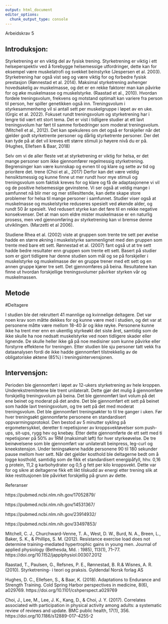 ```yaml
---
output: html_document
editor_options: 
  chunk_output_type: console
---
```

Arbeidskrav 5

## Introduksjon:

Styrketrening er en viktig del av fysisk trening. Styrketrening er viktig i ett helseperspektiv ved å forebygge helsemessige utfordringer, dette kan for eksempel være muskelatrofi og svekket beinstyrke (Jespersen et al. 2003). Styrketrening har også vist seg og være viktig for og forbedre fysisk prestasjon (Rønnestad et al. 2014). Maksimal styrketrening avhenger hovedsakelig av muskelmasse, og det er en rekke faktorer man kan påvirke for og øke muskelmasse og muskelstyrke. (Raastad et al., 2010). Hvordan fordele treningsvolum, frekvens og motstand optimalt kan variere fra person til person, her spiller genetikken også inn. Treningsvolum i styrkesammenheng vil si antall sett per muskelgruppe i løpet av en uke. (Grgic et al. 2022). Fokuset rundt treningsvolum og styrketrening har i lengre tid vært ett stort tema. Det er vist i tidligere studier at ett lavt treningsvolum har ført til samme forbedringer som moderat treningsvolum. (Mitchell et al., 2012). Det kan spekuleres om det også er forskjeller når det gjelder godt styrketrente personer og dårlig styrketrente personer. Der det kan tyde på at det vil kreves ett større stimuli jo høyere nivå du er på. (Hughes, Ellefsen & Baar, 2018)

Selv om vi de aller fleste vet at styrketrening er viktig for helsa, er det mange personer som ikke gjennomfører regelmessig styrketrening. Begrensinger kan være kunnskap og evnen til og klare og sette av tid og prioritere det. trene (Choi et al., 2017) Derfor kan det være veldig hensiktsmessig og kunne finne ut mer rundt hvor mye stimuli og treningsvolum som faktisk kreves for og klare og få de adaptasjonene vi vil og de positive helsemessige gevinstene. Vi ser også at veldig mange i samfunnet nå blir mer og mer stillesittende, kan dette skape store problemer for helsa til mange personer i samfunnet. Studier viser også at muskelmasse og muskelstyrke reduseres spesielt ved økende alder, og rundt 50 år spesielt. Ved redusert styrke kan det føre til en rekke negative konsekvenser. Det at man som eldre mister muskelmasse er en naturlig prosess, men ved gjennomføring av styrketrening kan vi bremse denne utviklingen. (Marzetti et al 2006). 

Studiene Rhea et al. (2002) viste at gruppen som trente tre sett per øvelse hadde en større økning i muskelstyrke sammenlignet med den gruppen som trente med bare ett sett. Rønnestad et al. (2007) fant også ut at tre sett hadde bedre resultater enn gruppen som trente ett sett. Basert på studier som er gjort tidligere har denne studien som mål og se på forskjeller i muskelstyrke og muskelmasse der en gruppe trener med ett sett og en annen gruppe kjører tre sett. Det gjennomføres på beina. Resultatene kan finne ut hvordan forskjellige treningsvolumer påvirker styrken vår og muskelmassen. 


## Metode

#Deltagere

I studien ble det rekruttert 41 mannlige og kvinnelige deltagere. Det var noen krav som måtte dekkes for og kunne være med i studien, og det var at personene måtte være mellom 18-40 år og ikke røyke. Personene kunne ikke ha trent mer enn en ukentlig styrkeøkt det siste året, samtidig som de ikke skulle ha noe nedsatt muskelstyrke ved noen tidligere skader eller lignende. De skulle heller ikke gå på noe medisiner som kunne påvirke eller forstyrre effektene for treningen. Etter studien ble sju personer tatt vekk fra dataanalysen fordi de ikke hadde gjennomført tilstrekkelig av de obligatoriske øktene (85%) i treningsintervensjonen.  


## Intervensjon:

Perioden ble gjennomført i løpet av 12-ukers styrketrening av hele kroppen. Underekstremitetene ble trent unilateralt. Dette gjør det mulig å gjennomføre forskjellig treningsvolum på beina. Det ble gjennomført lavt volum på det ene beinet og moderat på det andre. Det ble gjennomført ett sett på beinet som hadde lavt treningsvolum, og tre sett på det med moderat treningsvolum. Det ble gjennomført treningsøkter to til tre ganger i uken.  Før hver treningsøkt gjennomførte personene en standardisert oppvarmingsprotokol. Den bestod av 5 minutter sykling på ergometersykkel, deretter ti repetisjoner av kroppsvektøvelser som push-ups, sit-ups, rygg hev og knebøy. Etter dette gjennomførte de ett sett med ti repetisjoner på 50% av 1RM (maksimalt løft) for hver styrkeøvelse. De tre beinøvelsene som ble gjennomført var unilateralt beinpress, leg-curl og kneekstensjon. Under teningsøkene hadde personene 90 til 180 sekunder pause mellom hver sett. Når det gjelder kosthold ble deltagerne bedt om å logge kosthold, samtidig som de fikk et standardisert energipåfyll, hhv. 0,16 g protein, 11,2 g karbohydrater og 0,5 g fett per kilo kroppsvekt. Dette var for og sikre at deltagerne fikk ett likt tilskudd av energi etter trening slik at ikke restitusjonen ble påvirket forskjellig på grunn av dette. 





Referanser

https://pubmed.ncbi.nlm.nih.gov/17052879/

https://pubmed.ncbi.nlm.nih.gov/14531367/

https://pubmed.ncbi.nlm.nih.gov/23914932/

https://pubmed.ncbi.nlm.nih.gov/33497853/

Mitchell, C. J., Churchward-Venne, T. A., West, D. W., Burd, N. A., Breen, L., Baker, S. K., & Phillips, S. M. (2012). Resistance exercise load does not determine training-mediated hypertrophic gains in young men. Journal of applied physiology (Bethesda, Md. : 1985), 113(1), 71–77. https://doi.org/10.1152/japplphysiol.00307.2012

Raastad, T., Paulsen, G., Refsnes, P. E., Rønnestad, B. R.& Wisnes, A. R. (2010). Styrketrening- i teori og praksis. Gyldendal Norsk forlag AS

Hughes, D. C., Ellefsen, S., & Baar, K. (2018). Adaptations to Endurance and Strength Training. Cold Spring Harbor perspectives in medicine, 8(6), a029769. https://doi.org/10.1101/cshperspect.a029769 

Choi, J., Lee, M., Lee, J. K., Kang, D., & Choi, J. Y. (2017). Correlates associated with participation in physical activity among adults: a systematic review of reviews and update. BMC public health, 17(1), 356. https://doi.org/10.1186/s12889-017-4255-2

